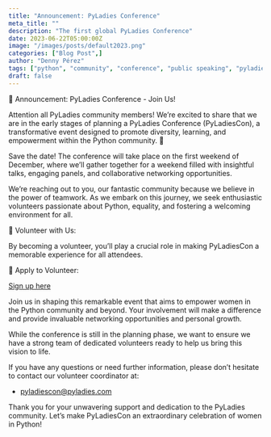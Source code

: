 ```yaml
---
title: "Announcement: PyLadies Conference"
meta_title: ""
description: "The first global PyLadies Conference"
date: 2023-06-22T05:00:00Z
image: "/images/posts/default2023.png"
categories: ["Blog Post",]
author: "Denny Pérez"
tags: ["python", "community", "conference", "public speaking", "pyladies", "2023"]
draft: false
---
```


📢 Announcement: PyLadies Conference - Join Us!

Attention all PyLadies community members! We’re excited to share that we are in
the early stages of planning a PyLadies Conference (PyLadiesCon),
a transformative event designed to promote diversity, learning, and empowerment
within the Python community. 🎉

Save the date! The conference will take place on the first weekend of December,
where we’ll gather together for a weekend filled with insightful talks,
engaging panels, and collaborative networking opportunities.

We’re reaching out to you, our fantastic community because we believe in the
power of teamwork. As we embark on this journey, we seek enthusiastic
volunteers passionate about Python, equality, and fostering a welcoming
environment for all.

🌟 Volunteer with Us:

By becoming a volunteer, you’ll play a crucial role in making PyLadiesCon
a memorable experience for all attendees.

🔗 Apply to Volunteer:

[Sign up here](https://forms.gle/SYHFjbReEFoLuTE77)

Join us in shaping this remarkable event that aims to empower women in the
Python community and beyond. Your involvement will make a difference and
provide invaluable networking opportunities and personal growth.

While the conference is still in the planning phase, we want to ensure we have
a strong team of dedicated volunteers ready to help us bring this vision to
life.

If you have any questions or need further information, please don’t hesitate to
contact our volunteer coordinator at:

* [pyladiescon@pyladies.com](mailto:pyladiescon@pyladies.com)

Thank you for your unwavering support and dedication to the PyLadies community.
Let’s make PyLadiesCon an extraordinary celebration of women in Python!
